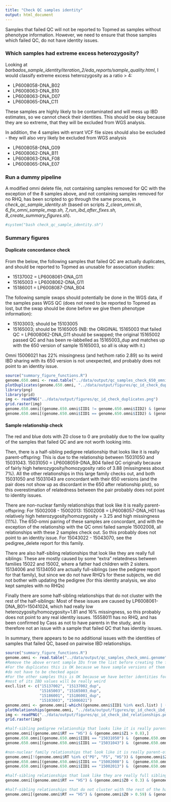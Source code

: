 ```yaml
---
title: "Check QC samples identity"
output: html_document
---
```


Samples that failed QC will not be reported to Topmed as samples without phenotype information. 
However, we need to ensure that those samples which failed QC, do not have identity issues.

### Which samples had extreme excess heterozygosity?

Looking at <i>barbados_sample_identity/iteration_2/eda_reports/sample_quality.html</i>, I would classify extreme excess heterozygosity as a ratio > 4:

- LP6008058-DNA_B02
- LP6008063-DNA_B10	
- LP6008063-DNA_D07	
- LP6008065-DNA_C11

These samples are highly likely to be contaminated and will mess up IBD estimates, so we cannot check their identities. 
This should be okay because they are so extreme, that they will be excluded from WGS analysis.

In addition, the 4 samples with errant VCF file sizes should also be excluded - they will also very likely be excluded from WGS analysis

- LP6008058-DNA_G09
- LP6008062-DNA_B11 
- LP6008063-DNA_F08
- LP6008065-DNA_E07

### Run a dummy pipeline 

A modified omni delete file, not containing samples removed for QC with the exception of the 8 samples above, and not containing samples removed for no RHQ, has been scripted to go through the same process, in <i>check_qc_sample_identity.sh</i> (based on scripts <i>2_clean_omni.sh</i>, <i>6_fix_omni_sample_map.sh, 7_run_ibd_after_fixes.sh, 8_create_summary_figures.sh</i>).

```r
#system("bash check_qc_sample_identity.sh")
```

### Summary figures

#### Duplicate concordance check

From the below, the following samples that failed QC are actually duplicates, and should be reported to Topmed as unusable for association studies:

- 15137002 = LP6008061-DNA_G11
- 15165003 = LP6008062-DNA_G11
- 15186001 = LP6008087-DNA_B04

The following sample swaps should potentially be done in the WGS data, if the samples pass WGS QC (does not need to be reported to Topmed as lost, but the swap should be done before we give them phenotype information):

- 15103003; should be 15103005
- 15165003; should be 15165005 (NB: the ORIGINAL 15165003 that failed QC = LP6008062-DNA_G11 should be swapped; the original 15165002 passed QC and has been re-labbelled as 15165003_dup and matches up with the 650 version of sample 15165003, so all is okay with it.)

Omni 15006021 has 22% missingness (and het/hom ratio 2.89) so its weird IBD sharing with its 650 version is not unexpected, 
and probably does not point to an identity issue.

```r
source("summary_figure_functions.R")
genome.650.omni <- read.table("../data/output/qc_samples_check_650_omni_pairs.genome", head=T, stringsAsFactors = F)
plotDuplicates(genome.650.omni, "../data/output/figures/qc_id_check_duplicates.png")
library(png)
library(grid)
img <- readPNG("../data/output/figures/qc_id_check_duplicates.png")
grid.raster(img)
genome.650.omni[(genome.650.omni$IID1 != genome.650.omni$IID2) & (genome.650.omni$PI_HAT > 0.9),c(1:4,7:10)]
genome.650.omni[(genome.650.omni$IID1 == genome.650.omni$IID2) & (genome.650.omni$PI_HAT < 0.9),c(1:4,7:10)]
```

#### Sample relationship check

The red and blue dots with Z0 close to 0 are probably due to the low quality of the samples that failed QC and 
are not worth looking into.

Then, there is a half-sibling pedigree relationship that looks like it is really parent-offspring:
This is due to the relationship between 15031050 and 15031043. 15031050 = LP6008059-DNA_B04 failed QC originally 
because of fairly high heterozygosity/homozygosity ratio of 3.88 (missingness about 7%). 
All the other relationships in this large family checks out, and both 15031050 and 15031043 are concordant 
with their 650 versions (and the pair does not show up as discordant in the 650 after relationship plot), 
so this overestimation of relatedness between the pair probably does not point to identity issues.

There are non-nuclear family relationships that look like it is really parent-offspring: For 15002008 - 15002013: 
15002008 = LP6008057-DNA_H01 has relatively high heterozygosity/homozygosity = 3.25 and high missingness (11%). 
The 650-omni pairing of these samples are concordant, and with the exception of the relationship with the QC omni failed sample
15002008, all relationships with these 2 samples check out. So this probably does not point to an identity issue.
For 15043022 - 15043070, see the pedigree_delete report for this family. 

There are also half-sibling relationships that look like they are really full siblings:
These are mostly caused by some "extra" relatedness between families 15022 and 15002, where a father had children
with 2 sisters.
15134006 and 15134050 are actually full-siblings (see the pedigree report for that family), but since we 
do not have RHQ's for these subjects, we did not bother with updating the pedigree (for this identity analysis, 
we also kept samples with no RHQs)

Finally there are some half-sibling relationships that do not cluster with the rest of the half-siblings:
Most of these issues are caused by LP6008061-DNA_B01=15041024, which had really low heterozygosity/homozygosity=1.81 and 
16% missingness, so this probably does not point to any real identity issues. 
15558011 has no RHQ, and has been confirmed by Cass as not to have parents in the study, and is therefore not an 
issue with a sample that failed QC that has identity issues. 

In summary, there appears to be no additional issues with the identities of samples that failed QC,
based on pairwise IBD relationships.

```r
source("summary_figure_functions.R")
genome.omni <- read.table("../data/output/qc_samples_check_omni.genome", head=T, stringsAsFactors = F)
#Remove the above errant sample IDs from the list before creating the figure
#For the duplicates this is OK because we have sample versions of them that do pass QC, so their identities 
#do not have to be checked again
#For the other samples this is OK because we have better identities for them, and in the case of 15006021, 
#most of its IBD values will be really weird
excl.list <- c("15137002", "15137002_dup",
               "15165003", "15165003_dup",
               "15186001", "15186001_dup",
               "15103003", "15006021")
genome.omni <- genome.omni[-which((genome.omni$IID1 %in% excl.list) | (genome.omni$IID2 %in% excl.list)),]
plotRelationships(genome.omni, "../data/output/figures/qc_id_check_ibd_relationships.png")
img <- readPNG("../data/output/figures/qc_id_check_ibd_relationships.png")
grid.raster(img)

#half-sibling pedigree relationship that looks like it is really parent-offspring
genome.omni[(genome.omni$RT == "HS") & (genome.omni$Z1 > 0.8),]
genome.650.omni[(genome.650.omni$IID1 == "15031050") &  (genome.650.omni$IID2 == "15031050"),]
genome.650.omni[(genome.650.omni$IID1 == "15031043") &  (genome.650.omni$IID2 == "15031043"),]

#non-nuclear family relationships that look like it is really parent-offspring
genome.omni[!(genome.omni$RT %in% c("PO", "FS", "HS")) & (genome.omni$Z1 > 0.8),]
genome.650.omni[(genome.650.omni$IID1 == "15002008") &  (genome.650.omni$IID2 == "15002008"),]
genome.650.omni[(genome.650.omni$IID1 == "15002013") &  (genome.650.omni$IID2 == "15002013"),]

#half-sibling relationships that look like they are really full siblings
genome.omni[(genome.omni$RT == "HS") & (genome.omni$Z0 < 0.3) & (genome.omni$Z1 < 0.7),]

#half-sibling relationships that do not cluster with the rest of the half-siblings
genome.omni[(genome.omni$RT == "HS") & (genome.omni$Z0 > 0.59) & (genome.omni$Z1 < 0.22),]
```



